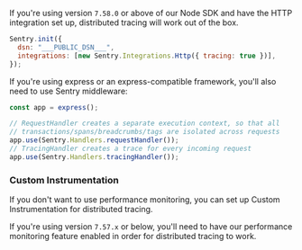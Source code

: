 If you're using version `7.58.0` or above of our Node SDK and have the HTTP integration set up, distributed tracing will work out of the box.

<SignInNote />

```js
Sentry.init({
  dsn: "___PUBLIC_DSN___",
  integrations: [new Sentry.Integrations.Http({ tracing: true })],
});
```

If you're using express or an express-compatible framework, you'll also need to use Sentry middleware:

```js
const app = express();

// RequestHandler creates a separate execution context, so that all
// transactions/spans/breadcrumbs/tags are isolated across requests
app.use(Sentry.Handlers.requestHandler());
// TracingHandler creates a trace for every incoming request
app.use(Sentry.Handlers.tracingHandler());
```

### Custom Instrumentation

If you don't want to use performance monitoring, you can set up <PlatformLink to="/usage/distributed-tracing/custom-instrumentation/">Custom Instrumentation</PlatformLink> for distributed tracing.

If you're using version `7.57.x` or below, you'll need to have our <PlatformLink to="/performance/">performance monitoring feature enabled</PlatformLink> in order for distributed tracing to work.
